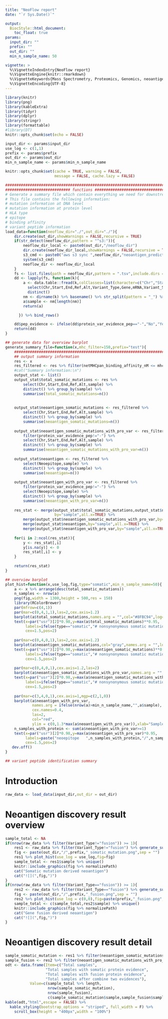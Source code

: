 ```yaml
---
title: "NeoFlow report" 
date: "`r Sys.Date()`"

output:
  BiocStyle::html_document:
    toc_float: true
params:
  input_dir: ""
  prefix: ""
  out_dir: ""
  min_n_sample_name: 50

vignette: >
  %\VignetteIndexEntry{NeoFlow report}
  %\VignetteEngine{knitr::rmarkdown}
  %\VignetteKeywords{Mass Spectrometry, Proteomics, Genomics, neoantigen }
  %\VignetteEncoding{UTF-8}
---
```


```r
library(knitr)
library(png)
library(kableExtra)
library(tidyr)
library(dplyr)
library(stringr)
library(formattable)
#library(DT)
knitr::opts_chunk$set(echo = FALSE)
```

```r
input_dir <- params$input_dir
use_log <- c(1,1)
prefix <- params$prefix
out_dir <- params$out_dir
min_n_sample_name <- params$min_n_sample_name
```

```r
knitr::opts_chunk$set(cache = TRUE, warning = FALSE, 
                      message = FALSE, cache.lazy = FALSE)
```

```r
################################################################################
############################# functions ########################################
# Generate a summary file which contain everything we need for downstream analysis
# This file contains the following information:
# mutation information at DNA level
# mutation information at protein level
# HLA type
# epitope
# binding affinity
# variant peptide information
load_data=function(neoflow_dir="./",out_dir="./"){
    dir.create(out_dir,showWarnings = FALSE,recursive = TRUE)
    if(str_detect(neoflow_dir,pattern = "^s3:")){
        neoflow_dir_local <- paste0(out_dir,"/neoflow_dir")
        dir.create(neoflow_dir_local,showWarnings = FALSE,recursive = TRUE)
        s3_cmd <- paste0("aws s3 sync ",neoflow_dir,"neoantigen_prediction/ ",neoflow_dir_local)
        system(s3_cmd)
        neoflow_dir <- neoflow_dir_local
    }
    fs <- list.files(path = neoflow_dir,pattern = ".tsv",include.dirs = TRUE,recursive = TRUE,full.names = TRUE)
    dd <- lapply(fs, function(k){
        a <- data.table::fread(k,colClasses=list(character=c("Chr","Start","End","Ref","Alt"))) %>%
          select(Chr,Start,End,Ref,Alt,Variant_Type,Gene,mRNA,Variant_Start,Variant_End,AA_before,AA_after,Neoepitope,HLA_type,netMHCpan_binding_affinity_nM,protein_var_evidence_pep) %>%
          distinct()
        nm <- dirname(k) %>% basename() %>% str_split(pattern = "_") %>% unlist()
        a$sample <- nm[length(nm)]
        return(a)

      }) %>% bind_rows()

    dd$pep_evidence <- ifelse(dd$protein_var_evidence_pep=="-","No","Yes")
    return(dd)
}

## generate data for overview barplot
generate_summary_file=function(x,mhc_filter=150,prefix="test"){
    ################################################################################
    ## output summary information
    res <- x
    res_filtered <- res %>% filter(netMHCpan_binding_affinity_nM <= mhc_filter)
    #cat("Summary information:\n")
    output_stat <- list()
    output_stat$total_somatic_mutations <- res %>% 
        select(Chr,Start,End,Ref,Alt,sample) %>% 
        distinct() %>% group_by(sample) %>%
        summarise(total_somatic_mutations=n())
    
    
    output_stat$neoantigen_somatic_mutations <- res_filtered %>% 
        select(Chr,Start,End,Ref,Alt,sample) %>% 
        distinct() %>% group_by(sample) %>%
        summarise(neoantigen_somatic_mutations=n())
    
    output_stat$neoantigen_somatic_mutations_with_pro_var <- res_filtered %>% 
        filter(protein_var_evidence_pep!="-") %>% 
        select(Chr,Start,End,Ref,Alt,sample) %>% 
        distinct() %>% group_by(sample) %>%
        summarise(neoantigen_somatic_mutations_with_pro_var=n())
    
    output_stat$neoantigen <- res_filtered %>% 
        select(Neoepitope,sample) %>% 
        distinct() %>% group_by(sample) %>%
        summarise(neoantigen=n())
    
    output_stat$neoantigen_with_pro_var <- res_filtered %>% 
        filter(protein_var_evidence_pep!="-") %>% 
        select(Neoepitope,sample) %>% 
        distinct() %>% group_by(sample) %>%
        summarise(neoantigen_with_pro_var=n())
    
    res_stat <- merge(output_stat$total_somatic_mutations,output_stat$neoantigen_somatic_mutations,
                      by="sample",all.x=TRUE) %>%
        merge(output_stat$neoantigen_somatic_mutations_with_pro_var,by="sample",all.x=TRUE) %>%
        merge(output_stat$neoantigen,by="sample",all.x=TRUE) %>%
        merge(output_stat$neoantigen_with_pro_var,by="sample",all.x=TRUE)
    
    for(i in 2:ncol(res_stat)){
        y <- res_stat[,i]
        y[is.na(y)] <- 0
        res_stat[,i] <- y
    }
    
    return(res_stat)
}

## overview barplot
plot_hist=function(x,use_log,fig,type="somatic",min_n_sample_name=50){
    a <- x %>% arrange(desc(total_somatic_mutations))
    n_samples <- nrow(a)
    png(fig,width = 1300,height = 500,res = 150)
    library(RColorBrewer)
    par(mfrow=c(4,1))
    par(mar=c(0,4,1,1),las=2,cex.axis=1.2)
    barplot(a$total_somatic_mutations,names.arg = "",col="#8FBC94",log=ifelse(use_log[1]==1,"y",""),ylim = c(min(a$total_somatic_mutations),1.3*max(a$total_somatic_mutations)));graphics::box()
    text(x=par("usr")[2]*0.98,y=max(a$total_somatic_mutations)**0.95,
         labels=ifelse(type=="somatic","# nonsynonymous somatic mutations","# fusion genes"),
         cex=1.5,pos=2)
    
    par(mar=c(0,4,0,1),las=2,cex.axis=1.2)
    barplot(a$neoantigen_somatic_mutations,col="gray",names.arg = "",log=ifelse(use_log[2]==1,"y",""),ylim = c(min(a$neoantigen_somatic_mutations),1.3*max(a$neoantigen_somatic_mutations)));graphics::box()
    text(x=par("usr")[2]*0.98,y=max(a$neoantigen_somatic_mutations)**0.95,
         labels=ifelse(type=="somatic","# nonsynonymous somatic mutations with neoantigen candidates (binding affinity < 150nM)","# fusion genes with neoantigen candidates (binding affinity < 150nM)"),
         cex=1.5,pos=2)
    
    par(mar=c(0,4,0,1),cex.axis=1.2,las=2)
    barplot(a$neoantigen_somatic_mutations_with_pro_var,names.arg = "",col="lightblue",ylim = c(min(a$neoantigen_somatic_mutations_with_pro_var),1.3*max(a$neoantigen_somatic_mutations_with_pro_var)));graphics::box()
    text(x=par("usr")[2]*0.98,y=max(a$neoantigen_somatic_mutations_with_pro_var)**0.95,
         labels=ifelse(type=="somatic","# nonsynonymous somatic mutations with neoantigen candidates (binding affinity < 150nM) \n+ protein evidence","# fusion genes with neoantigen candidates (binding affinity < 150nM) + protein evidence"),
         cex=1.5,pos=2)
    
    par(mar=c(3,4,0,1),cex.axis=1,mgp=c(2,1,0))
    barplot(a$neoantigen_with_pro_var,
            names.arg = ifelse(nrow(a)>min_n_sample_name,"",a$sample),
            cex.names=0.4,
            las=2,
            col="red",
            ylim = c(0,1.3*max(a$neoantigen_with_pro_var)),xlab="Sample",cex.lab=1.2);graphics::box()
    n_samples_with_protein <- sum(a$neoantigen_with_pro_var>=1)
    text(x=par("usr")[2]*0.98,y=max(a$neoantigen_with_pro_var)*0.95,
         labels=paste("neoepitope   ",n_samples_with_protein,"/",n_samples,sep = ""),
         cex=1.5,pos=2)
   dev.off()
}

## variant peptide identification summary

```


# Introduction




```r
raw_data <- load_data(input_dir,out_dir = out_dir)
```

# Neoantigen discovery result overview

```r
sample_total <- NA
if(nrow(raw_data %>% filter(Variant_Type!="fusion")) >= 1){
    res1 <- raw_data %>% filter(Variant_Type!="fusion") %>% generate_summary_file() 
    fig <- paste(out_dir,"/",prefix,"_somatic_mutation.png",sep = "")
    res1 %>% plot_hist(use_log = use_log,fig=fig)
    sample_total <- res1$sample %>% unique()
    knitr::include_graphics(fig %>% normalizePath)
    cat("Somatic mutation derived neoantigen")
    cat("![](",fig,")")
}
if(nrow(raw_data %>% filter(Variant_Type=="fusion")) >= 1){
    res2 <- raw_data %>% filter(Variant_Type=="fusion") %>% generate_summary_file() 
    fig <- paste(out_dir,"/",prefix,"_fusion.png",sep = "")
    res2 %>% plot_hist(use_log = c(0,0),fig=paste(prefix,"_fusion.png",sep = ""),type = "fusion")
    sample_total <- c(sample_total,res2$sample) %>% unique()
    knitr::include_graphics(fig %>% normalizePath)
    cat("Gene fusion derived neoantigen")
    cat("![](",fig,")")
}

```

# Neoantigen discovery result detail

```r
sample_somatic_mutation <- res1 %>% filter(neoantigen_somatic_mutations_with_pro_var>=1)
sample_fusion <- res2 %>% filter(neoantigen_somatic_mutations_with_pro_var>=1)
odt <- data.frame(Item=c("Total samples",
                  "Total samples with somatic protein evidence",
                  "Total samples with fusion protein evidence",
                  "Total samples after combine two evidences"),
           Value=c(sample_total %>% length,
                   nrow(sample_somatic_mutation),
                   nrow(sample_fusion),
                   c(sample_somatic_mutation$sample,sample_fusion$sample) %>% unique() %>% length))
kable(odt,"html",escape = FALSE) %>%
  kable_styling(bootstrap_options = "striped", full_width = F) %>%
    scroll_box(height = "400px",width = "100%")
```




